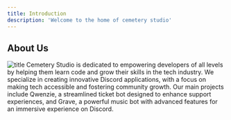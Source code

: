 ```yaml
---
title: Introduction
description: 'Welcome to the home of cemetery studio'
---
```


## About Us

![title](/background.jpg)
Cemetery Studio is dedicated to empowering developers of all levels by helping them learn code and grow their skills in the tech industry. We specialize in creating innovative Discord applications, with a focus on making tech accessible and fostering community growth. Our main projects include Qwenzie, a streamlined ticket bot designed to enhance support experiences, and Grave, a powerful music bot with advanced features for an immersive experience on Discord.

